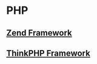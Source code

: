 =PHP=

==[[framework/zend/index|Zend Framework]]==

==[[framework/thinkphp/index|ThinkPHP Framework]]==
